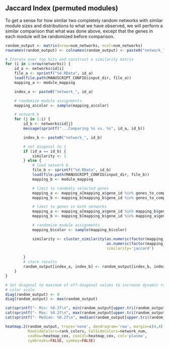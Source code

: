 ## Jaccard Index (permuted modules)

To get a sense for how similar two completely random networks with similar
module sizes and distributions to what we have observed, we will perform a
similar comparison that what was done above, except that the genes in each
module will be randomized before comparison.

```r
random_output <- matrix(nrow=num_networks, ncol=num_networks)
rownames(random_output) <- colnames(random_output) <- paste0("network_", networks$id)

# Iterate over top hits and construct a similarity matrix
for (i in 1:nrow(networks)) {
    id_a <- networks$id[i]
    file_a <- sprintf("%d.RData", id_a)
    load(file.path(MANUSCRIPT_CONFIG$input_dir, file_a))
    mapping_a <- module_mapping

    index_a <- paste0("network_", id_a)

    # randomize module assignments
    mapping_a$color <- sample(mapping_a$color)

    # network b
    for (j in 1:i) {
        id_b <- networks$id[j]
        message(sprintf("...Comparing %s vs. %s", id_a, id_b))

        index_b <- paste0("network_", id_b)

        # set diagonal to 1
        if (id_a == id_b) {
            similarity <- 1
        } else {
            # load network b
            file_b <- sprintf("%d.RData", id_b)
            load(file.path(MANUSCRIPT_CONFIG$input_dir, file_b))
            mapping_b <- module_mapping

            # limit to randomly selected genes
            mapping_a <- mapping_a[mapping_a$gene_id %in% genes_to_compare,]
            mapping_b <- mapping_b[mapping_b$gene_id %in% genes_to_compare,]

            # limit to genes in both networks
            mapping_a <- mapping_a[mapping_a$gene_id %in% mapping_b$gene_id,]
            mapping_b <- mapping_b[mapping_b$gene_id %in% mapping_a$gene_id,]

            # randomize module assignments
            mapping_b$color <- sample(mapping_b$color)

            similarity <- cluster_similarity(as.numeric(factor(mapping_a$color)),
                                             as.numeric(factor(mapping_b$color)),
                                             similarity='jaccard')

        }
        # store results
        random_output[index_a, index_b] <- random_output[index_b, index_a] <- similarity
    }
}

# Set diagonal to maximum of off-diagonal values to increase dynamic range of
# color scale
diag(random_output) <- 0
diag(random_output) <- max(random_output)
```

```r
cat(sprintf("- Min: %0.2f\n", min(random_output[upper.tri(random_output)])))
cat(sprintf("- Max: %0.2f\n", max(random_output[upper.tri(random_output)])))
cat(sprintf("- Median: %0.2f\n", median(random_output[upper.tri(random_output)])))
```

```r
heatmap.2(random_output, trace='none', dendrogram='row', margin=c(4,4),
          RowSideColors=rank_colors, ColSideColors=network_num,
          cexRow=heatmap_cex, cexCol=heatmap_cex, col='plasma',
          symbreaks=FALSE, symkey=FALSE)
```

